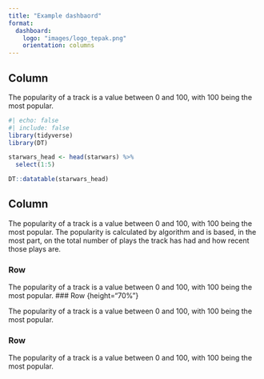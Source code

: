 ```yaml
---
title: "Example dashbaord"
format: 
  dashboard: 
    logo: "images/logo_tepak.png"
    orientation: columns
---
```


## Column {width="35%"}

The popularity of a track is a value between 0 and 100, with 100 being the most popular. 

```r
#| echo: false
#| include: false
library(tidyverse)
library(DT)

starwars_head <- head(starwars) %>% 
  select(1:5)

```

```r
DT::datatable(starwars_head)
```


## Column {width="65%"}

The popularity of a track is a value between 0 and 100, with 100 being the most popular. The popularity is calculated by algorithm and is based, in the most part, on the total number of plays the track has had and how recent those plays are.


### Row {height="10%"}

The popularity of a track is a value between 0 and 100, with 100 being the most popular.
### Row {height="70%"}

The popularity of a track is a value between 0 and 100, with 100 being the most popular. 

### Row {height="20%"}

The popularity of a track is a value between 0 and 100, with 100 being the most popular. 